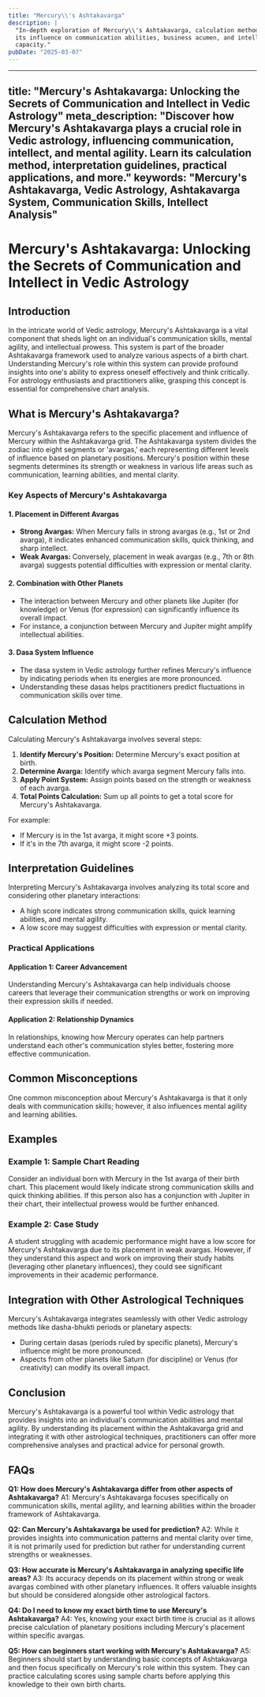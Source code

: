 ```yaml
---
title: "Mercury\\'s Ashtakavarga"
description: |
  "In-depth exploration of Mercury\\'s Ashtakavarga, calculation methods, and
  its influence on communication abilities, business acumen, and intellectual
  capacity."
pubDate: "2025-03-07"
---
```


---
title: "Mercury's Ashtakavarga: Unlocking the Secrets of Communication and Intellect in Vedic Astrology"
meta_description: "Discover how Mercury's Ashtakavarga plays a crucial role in Vedic astrology, influencing communication, intellect, and mental agility. Learn its calculation method, interpretation guidelines, practical applications, and more."
keywords: "Mercury's Ashtakavarga, Vedic Astrology, Ashtakavarga System, Communication Skills, Intellect Analysis"
---

# Mercury's Ashtakavarga: Unlocking the Secrets of Communication and Intellect in Vedic Astrology

## Introduction

In the intricate world of Vedic astrology, Mercury's Ashtakavarga is a vital component that sheds light on an individual's communication skills, mental agility, and intellectual prowess. This system is part of the broader Ashtakavarga framework used to analyze various aspects of a birth chart. Understanding Mercury's role within this system can provide profound insights into one's ability to express oneself effectively and think critically. For astrology enthusiasts and practitioners alike, grasping this concept is essential for comprehensive chart analysis.

## What is Mercury's Ashtakavarga?

Mercury's Ashtakavarga refers to the specific placement and influence of Mercury within the Ashtakavarga grid. The Ashtakavarga system divides the zodiac into eight segments or 'avargas,' each representing different levels of influence based on planetary positions. Mercury's position within these segments determines its strength or weakness in various life areas such as communication, learning abilities, and mental clarity.

### Key Aspects of Mercury's Ashtakavarga

#### 1. **Placement in Different Avargas**
- **Strong Avargas:** When Mercury falls in strong avargas (e.g., 1st or 2nd avarga), it indicates enhanced communication skills, quick thinking, and sharp intellect.
- **Weak Avargas:** Conversely, placement in weak avargas (e.g., 7th or 8th avarga) suggests potential difficulties with expression or mental clarity.

#### 2. **Combination with Other Planets**
- The interaction between Mercury and other planets like Jupiter (for knowledge) or Venus (for expression) can significantly influence its overall impact.
- For instance, a conjunction between Mercury and Jupiter might amplify intellectual abilities.

#### 3. **Dasa System Influence**
- The dasa system in Vedic astrology further refines Mercury's influence by indicating periods when its energies are more pronounced.
- Understanding these dasas helps practitioners predict fluctuations in communication skills over time.

## Calculation Method

Calculating Mercury's Ashtakavarga involves several steps:

1. **Identify Mercury's Position:** Determine Mercury's exact position at birth.
2. **Determine Avarga:** Identify which avarga segment Mercury falls into.
3. **Apply Point System:** Assign points based on the strength or weakness of each avarga.
4. **Total Points Calculation:** Sum up all points to get a total score for Mercury's Ashtakavarga.

For example:
- If Mercury is in the 1st avarga, it might score +3 points.
- If it's in the 7th avarga, it might score -2 points.

## Interpretation Guidelines

Interpreting Mercury's Ashtakavarga involves analyzing its total score and considering other planetary interactions:

- A high score indicates strong communication skills, quick learning abilities, and mental agility.
- A low score may suggest difficulties with expression or mental clarity.

### Practical Applications

#### Application 1: Career Advancement
Understanding Mercury's Ashtakavarga can help individuals choose careers that leverage their communication strengths or work on improving their expression skills if needed.

#### Application 2: Relationship Dynamics
In relationships, knowing how Mercury operates can help partners understand each other's communication styles better, fostering more effective communication.

## Common Misconceptions

One common misconception about Mercury's Ashtakavarga is that it only deals with communication skills; however, it also influences mental agility and learning abilities.

## Examples

### Example 1: Sample Chart Reading
Consider an individual born with Mercury in the 1st avarga of their birth chart. This placement would likely indicate strong communication skills and quick thinking abilities. If this person also has a conjunction with Jupiter in their chart, their intellectual prowess would be further enhanced.

### Example 2: Case Study
A student struggling with academic performance might have a low score for Mercury's Ashtakavarga due to its placement in weak avargas. However, if they understand this aspect and work on improving their study habits (leveraging other planetary influences), they could see significant improvements in their academic performance.

## Integration with Other Astrological Techniques

Mercury's Ashtakavarga integrates seamlessly with other Vedic astrology methods like dasha-bhukti periods or planetary aspects:

- During certain dasas (periods ruled by specific planets), Mercury's influence might be more pronounced.
- Aspects from other planets like Saturn (for discipline) or Venus (for creativity) can modify its overall impact.

## Conclusion

Mercury's Ashtakavarga is a powerful tool within Vedic astrology that provides insights into an individual's communication abilities and mental agility. By understanding its placement within the Ashtakavarga grid and integrating it with other astrological techniques, practitioners can offer more comprehensive analyses and practical advice for personal growth.

## FAQs

**Q1: How does Mercury's Ashtakavarga differ from other aspects of Ashtakavarga?**
A1: Mercury's Ashtakavarga focuses specifically on communication skills, mental agility, and learning abilities within the broader framework of Ashtakavarga.

**Q2: Can Mercury's Ashtakavarga be used for prediction?**
A2: While it provides insights into communication patterns and mental clarity over time, it is not primarily used for prediction but rather for understanding current strengths or weaknesses.

**Q3: How accurate is Mercury's Ashtakavarga in analyzing specific life areas?**
A3: Its accuracy depends on its placement within strong or weak avargas combined with other planetary influences. It offers valuable insights but should be considered alongside other astrological factors.

**Q4: Do I need to know my exact birth time to use Mercury's Ashtakavarga?**
A4: Yes, knowing your exact birth time is crucial as it allows precise calculation of planetary positions including Mercury's placement within specific avargas.

**Q5: How can beginners start working with Mercury's Ashtakavarga?**
A5: Beginners should start by understanding basic concepts of Ashtakavarga and then focus specifically on Mercury's role within this system. They can practice calculating scores using sample charts before applying this knowledge to their own birth charts.

